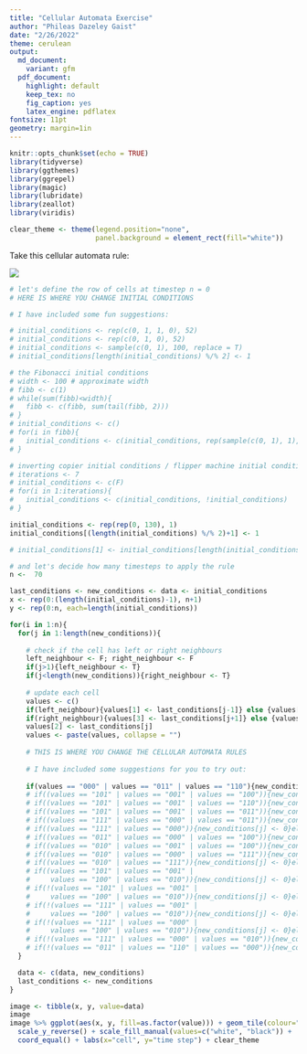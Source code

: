 ```yaml
---
title: "Cellular Automata Exercise"
author: "Phileas Dazeley Gaist"
date: "2/26/2022"
theme: cerulean
output:
  md_document:
    variant: gfm 
  pdf_document:
    highlight: default
    keep_tex: no
    fig_caption: yes
    latex_engine: pdflatex
fontsize: 11pt
geometry: margin=1in
---
```


```r
knitr::opts_chunk$set(echo = TRUE)
library(tidyverse)
library(ggthemes)
library(ggrepel)
library(magic)
library(lubridate)
library(zeallot)
library(viridis)

clear_theme <- theme(legend.position="none",
                     panel.background = element_rect(fill="white"))
```

Take this cellular automata rule:

![](Rule.png)

```r
# let's define the row of cells at timestep n = 0
# HERE IS WHERE YOU CHANGE INITIAL CONDITIONS

# I have included some fun suggestions: 

# initial_conditions <- rep(c(0, 1, 1, 0), 52)
# initial_conditions <- rep(c(0, 1, 0), 52)
# initial_conditions <- sample(c(0, 1), 100, replace = T)
# initial_conditions[length(initial_conditions) %/% 2] <- 1

# the Fibonacci initial conditions
# width <- 100 # approximate width
# fibb <- c(1)
# while(sum(fibb)<width){
#   fibb <- c(fibb, sum(tail(fibb, 2)))
# }
# initial_conditions <- c()
# for(i in fibb){
#   initial_conditions <- c(initial_conditions, rep(sample(c(0, 1), 1), length=i))
# }

# inverting copier initial conditions / flipper machine initial conditions (start with F, next is T, next is TF, ...)
# iterations <- 7
# initial_conditions <- c(F)
# for(i in 1:iterations){
#   initial_conditions <- c(initial_conditions, !initial_conditions)
# }

initial_conditions <- rep(rep(0, 130), 1)
initial_conditions[(length(initial_conditions) %/% 2)+1] <- 1

# initial_conditions[1] <- initial_conditions[length(initial_conditions)] <- 1

# and let's decide how many timesteps to apply the rule
n <-  70

last_conditions <- new_conditions <- data <- initial_conditions
x <- rep(0:(length(initial_conditions)-1), n+1)
y <- rep(0:n, each=length(initial_conditions))

for(i in 1:n){
  for(j in 1:length(new_conditions)){
    
    # check if the cell has left or right neighbours
    left_neighbour <- F; right_neighbour <- F
    if(j>1){left_neighbour <- T}
    if(j<length(new_conditions)){right_neighbour <- T}
    
    # update each cell
    values <- c()
    if(left_neighbour){values[1] <- last_conditions[j-1]} else {values[1] <- 0}
    if(right_neighbour){values[3] <- last_conditions[j+1]} else {values[3] <- 0}
    values[2] <- last_conditions[j]
    values <- paste(values, collapse = "")
    
    # THIS IS WHERE YOU CHANGE THE CELLULAR AUTOMATA RULES 
    
    # I have included some suggestions for you to try out:
    
    if(values == "000" | values == "011" | values == "110"){new_conditions[j] <- 0}else{new_conditions[j] <- 1}
    # if((values == "101" | values == "001" | values == "100")){new_conditions[j] <- 0}else{new_conditions[j] <- 1}
    # if((values == "101" | values == "001" | values == "110")){new_conditions[j] <- 0}else{new_conditions[j] <- 1}
    # if((values == "101" | values == "001" | values == "011")){new_conditions[j] <- 0}else{new_conditions[j] <- 1}
    # if((values == "111" | values == "000" | values == "011")){new_conditions[j] <- 0}else{new_conditions[j] <- 1}
    # if((values == "111" | values == "000")){new_conditions[j] <- 0}else{new_conditions[j] <- 1}
    # if((values == "011" | values == "000" | values == "100")){new_conditions[j] <- 0}else{new_conditions[j] <- 1}
    # if((values == "010" | values == "001" | values == "100")){new_conditions[j] <- 0}else{new_conditions[j] <- 1}
    # if((values == "010" | values == "000" | values == "111")){new_conditions[j] <- 0}else{new_conditions[j] <- 1}
    # if((values == "010" | values == "111")){new_conditions[j] <- 0}else{new_conditions[j] <- 1}
    # if((values == "101" | values == "001" | 
    #     values == "100" | values == "010")){new_conditions[j] <- 0}else{new_conditions[j] <- 1}
    # if(!(values == "101" | values == "001" | 
    #     values == "100" | values == "010")){new_conditions[j] <- 0}else{new_conditions[j] <- 1}
    # if(!(values == "111" | values == "001" | 
    #     values == "100" | values == "010")){new_conditions[j] <- 0}else{new_conditions[j] <- 1}
    # if(!(values == "111" | values == "000" | 
    #     values == "100" | values == "010")){new_conditions[j] <- 0}else{new_conditions[j] <- 1}
    # if(!(values == "111" | values == "000" | values == "010")){new_conditions[j] <- 0}else{new_conditions[j] <- 1}
    # if(!(values == "011" | values == "110" | values == "000")){new_conditions[j] <- 0}else{new_conditions[j] <- 1}
  }

  data <- c(data, new_conditions)
  last_conditions <- new_conditions
}

image <- tibble(x, y, value=data)
image
image %>% ggplot(aes(x, y, fill=as.factor(value))) + geom_tile(colour="black") + 
  scale_y_reverse() + scale_fill_manual(values=c("white", "black")) +
  coord_equal() + labs(x="cell", y="time step") + clear_theme
```
